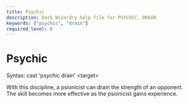 ```yaml
---
title: Psychic
description: Dark Wizardry help file for PSYCHIC, DRAIN
keywords: ["psychic", "drain"]
required_level: 0
---
```


# Psychic

Syntax: cast 'psychic drain' \<target\>  

With this discipline, a psionicist can drain the strength of an opponent.  
The skill becomes more effective as the psionicist gains experience.